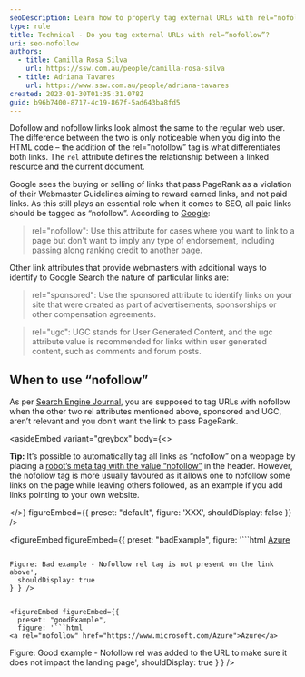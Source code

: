 ```yaml
---
seoDescription: Learn how to properly tag external URLs with rel="nofollow" and understand its impact on SEO, ensuring compliant and effective backlink strategies.
type: rule
title: Technical - Do you tag external URLs with rel=”nofollow”?
uri: seo-nofollow
authors:
  - title: Camilla Rosa Silva
    url: https://ssw.com.au/people/camilla-rosa-silva
  - title: Adriana Tavares
    url: https://www.ssw.com.au/people/adriana-tavares
created: 2023-01-30T01:35:31.078Z
guid: b96b7400-8717-4c19-867f-5ad643ba8fd5
---
```

Dofollow and nofollow links look almost the same to the regular web user. The difference between the two is only noticeable when you dig into the HTML code – the addition of the rel="nofollow” tag is what differentiates both links. The `rel` attribute defines the relationship between a linked resource and the current document.

Google sees the buying or selling of links that pass PageRank as a violation of their Webmaster Guidelines aiming to reward earned links, and not paid links. As this still plays an essential role when it comes to SEO, all paid links should be tagged as “nofollow”.
According to [Google](https://developers.google.com/search/blog/2019/09/evolving-nofollow-new-ways-to-identify):

> rel="nofollow": Use this attribute for cases where you want to link to a page but don't want to imply any type of endorsement, including passing along ranking credit to another page.

Other link attributes that provide webmasters with additional ways to identify to Google Search the nature of particular links are:

> rel="sponsored": Use the sponsored attribute to identify links on your site that were created as part of advertisements, sponsorships or other compensation agreements.

> rel="ugc": UGC stands for User Generated Content, and the ugc attribute value is recommended for links within user generated content, such as comments and forum posts.

## When to use “nofollow”

As per [Search Engine Journal](https://www.searchenginejournal.com/when-to-use-nofollow-on-links/), you are supposed to tag URLs with nofollow when the other two rel attributes mentioned above, sponsored and UGC, aren’t relevant and you don’t want the link to pass PageRank.

<asideEmbed
  variant="greybox"
  body={<>
    
**Tip:** It’s possible to automatically tag all links as “nofollow” on a webpage by placing a [robot’s meta tag with the value “nofollow”](https://developers.google.com/search/docs/crawling-indexing/special-tags) in the header. However, the nofollow tag is more usually favoured as it allows one to nofollow some links on the page while leaving others followed, as an example if you add links pointing to your own website.

  </>}
  figureEmbed={{
    preset: "default",
    figure: 'XXX',
    shouldDisplay: false
  }}
/>

<figureEmbed figureEmbed={{
  preset: "badExample",
  figure: '```html
<a href="https://www.microsoft.com/Azure">Azure</a>
```

Figure: Bad example - Nofollow rel tag is not present on the link above',
  shouldDisplay: true
} } />


<figureEmbed figureEmbed={{
  preset: "goodExample",
  figure: '```html
<a rel="nofollow" href="https://www.microsoft.com/Azure">Azure</a>
```

Figure: Good example - Nofollow rel was added to the URL to make sure it does not impact the landing page',
  shouldDisplay: true
} } />
